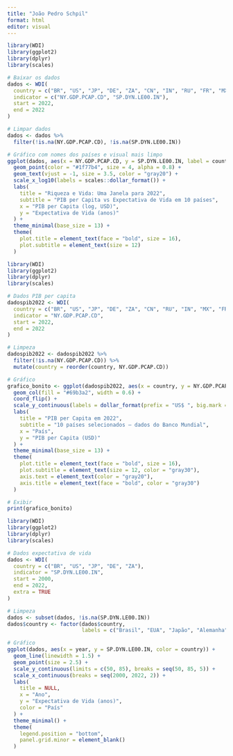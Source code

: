 ---
title: "João Pedro Schpil"
format: html
editor: visual
---

```{r message=FALSE, warning=FALSE}
library(WDI)
library(ggplot2)
library(dplyr)
library(scales)

# Baixar os dados
dados <- WDI(
  country = c("BR", "US", "JP", "DE", "ZA", "CN", "IN", "RU", "FR", "MX"),
  indicator = c("NY.GDP.PCAP.CD", "SP.DYN.LE00.IN"),
  start = 2022,
  end = 2022
)

# Limpar dados
dados <- dados %>%
  filter(!is.na(NY.GDP.PCAP.CD), !is.na(SP.DYN.LE00.IN))

# Gráfico com nomes dos países e visual mais limpo
ggplot(dados, aes(x = NY.GDP.PCAP.CD, y = SP.DYN.LE00.IN, label = country)) +
  geom_point(color = "#1f77b4", size = 4, alpha = 0.8) +
  geom_text(vjust = -1, size = 3.5, color = "gray20") +
  scale_x_log10(labels = scales::dollar_format()) +
  labs(
    title = "Riqueza e Vida: Uma Janela para 2022",
    subtitle = "PIB per Capita vs Expectativa de Vida em 10 países",
    x = "PIB per Capita (log, USD)",
    y = "Expectativa de Vida (anos)"
  ) +
  theme_minimal(base_size = 13) +
  theme(
    plot.title = element_text(face = "bold", size = 16),
    plot.subtitle = element_text(size = 12)
  )
```

```{r, message=FALSE, warning=FALSE}
library(WDI)
library(ggplot2)
library(dplyr)
library(scales)

# Dados PIB per capita
dadospib2022 <- WDI(
  country = c("BR", "US", "JP", "DE", "ZA", "CN", "RU", "IN", "MX", "FR"),
  indicator = "NY.GDP.PCAP.CD",
  start = 2022,
  end = 2022
)

# Limpeza
dadospib2022 <- dadospib2022 %>%
  filter(!is.na(NY.GDP.PCAP.CD)) %>%
  mutate(country = reorder(country, NY.GDP.PCAP.CD))

# Gráfico
grafico_bonito <- ggplot(dadospib2022, aes(x = country, y = NY.GDP.PCAP.CD)) +
  geom_col(fill = "#69b3a2", width = 0.6) +
  coord_flip() +
  scale_y_continuous(labels = dollar_format(prefix = "US$ ", big.mark = ".", decimal.mark = ",")) +
  labs(
    title = "PIB per Capita em 2022",
    subtitle = "10 países selecionados — dados do Banco Mundial",
    x = "País",
    y = "PIB per Capita (USD)"
  ) +
  theme_minimal(base_size = 13) +
  theme(
    plot.title = element_text(face = "bold", size = 16),
    plot.subtitle = element_text(size = 12, color = "gray30"),
    axis.text = element_text(color = "gray20"),
    axis.title = element_text(face = "bold", color = "gray30")
  )

# Exibir
print(grafico_bonito)
```

```{r, message=FALSE, warning=FALSE}
library(WDI)
library(ggplot2)
library(dplyr)
library(scales)

# Dados expectativa de vida
dados <- WDI(
  country = c("BR", "US", "JP", "DE", "ZA"),
  indicator = "SP.DYN.LE00.IN",
  start = 2000,
  end = 2022,
  extra = TRUE
)

# Limpeza
dados <- subset(dados, !is.na(SP.DYN.LE00.IN))
dados$country <- factor(dados$country,
                        labels = c("Brasil", "EUA", "Japão", "Alemanha", "África do Sul"))

# Gráfico
ggplot(dados, aes(x = year, y = SP.DYN.LE00.IN, color = country)) +
  geom_line(linewidth = 1.5) +
  geom_point(size = 2.5) +
  scale_y_continuous(limits = c(50, 85), breaks = seq(50, 85, 5)) +
  scale_x_continuous(breaks = seq(2000, 2022, 2)) +
  labs(
    title = NULL,
    x = "Ano",
    y = "Expectativa de Vida (anos)",
    color = "País"
  ) +
  theme_minimal() +
  theme(
    legend.position = "bottom",
    panel.grid.minor = element_blank()
  )
```
